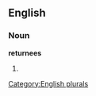 
==English==

===Noun===
'''returnees'''

# {{plural of|[[returnee]]}}

[[Category:English plurals]]